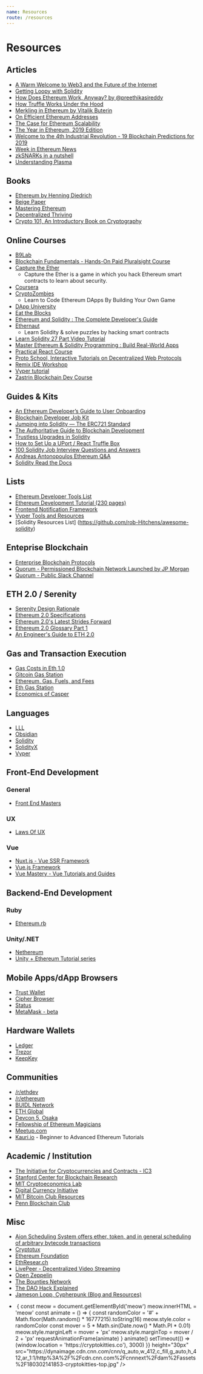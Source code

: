 ```yaml
---
name: Resources
route: /resources
---
```


# Resources

## Articles

- [A Warm Welcome to Web3 and the Future of the Internet](https://media.consensys.net/a-warm-welcome-to-web3-89d49e61a7c5)
- [Getting Loopy with Solidity](https://blog.b9lab.com/getting-loopy-with-solidity-1d51794622ad)
- [How Does Ethereum Work, Anyway? by @preethikasireddy](https://medium.com/@preethikasireddy/how-does-ethereum-work-anyway-22d1df506369)
- [How Truffle Works Under the Hood](https://medium.com/heartbankacademy/how-truffle-works-under-the-hood-f1ff6add416c)
- [Merkling in Ethereum by Vitalik Buterin](https://blog.ethereum.org/2015/11/15/merkling-in-ethereum/)
- [On Efficient Ethereum Addresses](https://medium.com/coinmonks/on-efficient-ethereum-addresses-3fef0596e263)
- [The Case for Ethereum Scalability](https://medium.com/blockchannel/the-case-for-ethereum-scalability-a66ed08d0bed)
- [The Year in Ethereum, 2019 Edition](https://medium.com/@jjmstark/the-year-in-ethereum-87a17d6f8276)
- [Welcome to the 4th Industrial Revolution - 19 Blockchain Predictions for 2019](https://media.consensys.net/welcome-to-the-fourth-industrial-revolution-19-blockchain-predictions-for-2019-8b2e542bf86a)
- [Week in Ethereum News](https://weekinethereumnews.com/)
- [zkSNARKs in a nutshell](https://blog.ethereum.org/2016/12/05/zksnarks-in-a-nutshell/)
- [Understanding Plasma](https://education.district0x.io/general-topics/understanding-ethereum/understanding-plasma/)



## Books

- [Ethereum by Henning Diedrich](https://www.amazon.com/Ethereum-Blockchains-Decentralized-Autonomous-Organizations/dp/1523930470)
- [Beige Paper](https://github.com/ethereumbook/beigepaper)
- [Mastering Ethereum](https://github.com/ethereumbook/ethereumbook)
- [Decentralized Thriving](https://daostack.io/ebook)
- [Crypto 101, An Introductory Book on Cryptography](https://www.crypto101.io/)

## Online Courses

- [B9Lab](https://b9lab.com/)
- [Blockchain Fundamentals - Hands-On Paid Pluralsight Course](https://www.pluralsight.com/courses/blockchain-fundamentals)
- [Capture the Ether](https://capturetheether.com/)
  - Capture the Ether is a game in which you hack Ethereum smart contracts to learn about security.
- [Coursera](https://www.coursera.org/courses?query=blockchain)
- [CryptoZombies](https://cryptozombies.io/)
  - Learn to Code Ethereum DApps By Building Your Own Game
- [DApp University](http://www.dappuniversity.com/)
- [Eat the Blocks](https://eattheblocks.com/)
- [Ethereum and Solidity : The Complete Developer's Guide](https://www.udemy.com/course/ethereum-and-solidity-the-complete-developers-guide/)
- [Ethernaut](https://ethernaut.zeppelin.solutions)
  - Learn Solidity & solve puzzles by hacking smart contracts
- [Learn Solidity 27 Part Video Tutorial](https://www.youtube.com/playlist?list=PL16WqdAj66SCOdL6XIFbke-XQg2GW_Avg)
- [Master Ethereum & Solidity Programming : Build Real-World Apps](https://www.udemy.com/master-ethereum-and-solidity-programming-with-real-world-apps/)
- [Practical React Course](https://www.youtube.com/playlist?list=PLN3n1USn4xlntqksY83W3997mmQPrUmqM)
- [Proto School, Interactive Tutorials on Decentralized Web Protocols](https://proto.school/#/tutorials)
- [Remix IDE Workshop](https://github.com/ethereum/remix-workshops)
- [Vyper tutorial](https://www.chainshot.com/intro/5c36bf15143eed0017f579755bcdf0c31cf372e860c8b8c6)
- [Zastrin Blockchain Dev Course](https://www.zastrin.com/)

## Guides & Kits

- [An Ethereum Developer’s Guide to User Onboarding](https://medium.com/crypto-propulsion-laboratory/an-ethereum-developers-guide-to-user-onboarding-97e107d56fe9)
- [Blockchain Developer Job Kit](https://pages.consensys.net/blockchain-developer-job-kit)
- [Jumping into Solidity — The ERC721 Standard](https://medium.com/coinmonks/jumping-into-solidity-the-erc721-standard-part-1-e25b67fc91f3)
- [The Authoritative Guide to Blockchain Development](https://haseebq.com/the-authoritative-guide-to-blockchain-development/)
- [Trustless Upgrades in Solidity](https://hackernoon.com/trustless-upgrades-in-solidity-bf0bd4047d28)
- [How to Set Up a UPort / React Truffle Box](https://www.youtube.com/watch?v=h7J-SYUOqeA)
- [100 Solidity Job Interview Questions and Answers](https://www.youtube.com/watch?v=FoCM07HlfhU)
- [Andreas Antonopoulos Ethereum Q&A](https://www.youtube.com/playlist?list=PLPQwGV1aLnTtLvDWXU80BJY-DTIJzcF1d)
- [Solidity Read the Docs](https://solidity.readthedocs.io/en/v0.5.10/)

## Lists

- [Ethereum Developer Tools List](https://github.com/ConsenSys/ethereum-developer-tools-list/blob/master/README.md)
- [Ethereum Development Tutorial (230 pages)](https://github.com/ethereum/wiki/wiki/Ethereum-Development-Tutorial)
- [Frontend Notification Framework](https://github.com/fkhadra/react-toastify)
- [Vyper Tools and Resources](https://github.com/ethereum/vyper/wiki/Vyper-tools-and-resources)
- [Solidity Resources List] (https://github.com/rob-Hitchens/awesome-solidity)

## Enteprise Blockchain

- [Enterprise Blockchain Protocols](https://kaleido.io/enterprise-blockchain-protocols-ethereum-vs-fabric/)
- [Quorum - Permissioned Blockchain Network Launched by JP Morgan](https://www.goquorum.com/)
- [Quorum - Public Slack Channel](https://clh7rniov2.execute-api.us-east-1.amazonaws.com/Express/)

## ETH 2.0 / Serenity
- [Serenity Design Rationale](https://notes.ethereum.org/@vbuterin/rkhCgQteN?type=view#)
- [Ethereum 2.0 Specifications](https://github.com/ethereum/eth2.0-specs?source=post_page---------------------------)
- [Ethereum 2.0's Latest Strides Forward](https://media.consensys.net/ethereum-2-0s-latest-strides-forward-13f63652e57d)
- [Ethereum 2.0 Glossary Part 1](https://medium.com/alethio/ethereum-2-0-terms-demystified-8398357429d7)
- [An Engineer's Guide to ETH 2.0](https://hackernoon.com/what-to-expect-when-eths-expecting-80cb4951afcd)


## Gas and Transaction Execution

- [Gas Costs in Eth 1.0](https://docs.google.com/spreadsheets/d/1m89CVujrQe5LAFJ8-YAUCcNK950dUzMQPMJBxRtGCqs/edit#gid=0)
- [Gitcoin Gas Station](https://gitcoin.co/gas)
- [Ethereum, Gas, Fuels, and Fees](https://media.consensys.net/ethereum-gas-fuel-and-fees-3333e17fe1dc)
- [Eth Gas Station](https://ethgasstation.info)
- [Economics of Casper](https://github.com/daniel-sutd/casper-paper/blob/103521ba005c6816204d4ce9e3c2134477897f70/casper_economics_basic.pdf)

## Languages

- [LLL](https://lll-docs.readthedocs.io)
- [Obsidian](http://obsidian-lang.com/)
- [Solidity](https://solidity.readthedocs.io)
- [SolidityX](https://solidityx.org/)
- [Vyper](https://github.com/ethereum/vyper)

## Front-End Development

### General
- [Front End Masters](https://frontendmasters.com/)

### UX

- [Laws Of UX](https://lawsofux.com)

### Vue

- [Nuxt.js - Vue SSR Framework](https://nuxtjs.org/)
- [Vue.js Framework](https://vuejs.org/)
- [Vue Mastery - Vue Tutorials and Guides](https://www.vuemastery.com/)

## Backend-End Development

### Ruby

- [Ethereum.rb](https://github.com/EthWorks/ethereum.rb)

### Unity/.NET

- [Nethereum](https://nethereum.com/)
- [Unity + Ethereum Tutorial series](https://blog.e11.io/integrating-unity3d-with-the-ethereum-blockchain-part-1-deb24c698280)

## Mobile Apps/dApp Browsers

- [Trust Wallet](https://trustwallet.com/)
- [Cipher Browser](https://www.cipherbrowser.com/)
- [Status](https://status.im/)
- [MetaMask - beta](https://metamask.io/)

## Hardware Wallets

- [Ledger](https://www.ledger.com/)
- [Trezor](https://trezor.io/)
- [KeepKey](https://shapeshift.io/keepkey/)

## Communities

- [/r/ethdev](https://www.reddit.com/r/ethdev)
- [/r/ethereum](https://www.reddit.com/r/ethereum)
- [BUIDL Network](https://www.buidlnetwork.net/)
- [ETH Global](https://ethglobal.co/)
- [Devcon 5, Osaka](https://devcon.org/)
- [Fellowship of Ethereum Magicians](https://ethereum-magicians.org/)
- [Meetup.com](https://meetup.com)
- [Kauri.io](https://kauri.io/)
        - Beginner to Advanced Ethereum Tutorials


## Academic / Institution
- [The Initiative for Cryptocurrencies and Contracts - IC3](https://www.initc3.org/)
- [Stanford Center for Blockchain Research](https://cbr.stanford.edu/)
- [MIT Cryptoeconomics Lab](https://ce.mit.edu/)
- [Digital Currency Initiative](https://dci.mit.edu/)
- [MIT Bitcoin Club Resources](https://bitcoin.mit.edu/resources.html)
- [Penn Blockchain Club](http://pennblockchain.com/)


## Misc

- [Aion Scheduling System offers ether, token, and in general scheduling of arbitrary bytecode transactions](https://github.com/jfdelgad/ETH-Tempus/blob/master/README.md)
- [Cryptotux](https://cryptotux.org/)
- [Ethereum Foundation](https://www.ethereum.org/)
- [EthResear.ch](https://ethresear.ch/)
- [LivePeer - Decentralized Video Streaming](https://livepeer.org/)
- [Open Zeppelin](https://openzeppelin.com/)
- [The Bounties Network](https://bounties.network/)
- [The DAO Hack Explained](https://www.youtube.com/watch?v=k_aVpSSx-Qg)
- [Jameson Lopp, Cypherpunk (Blog and Resources)](https://www.lopp.net/)

<ul class="UnorderedList-kkVuiO jvAwzV">
  <li
    style={{
      content: '● ',
      color: '#CED4DE',
      fontWeight: 'bold',
      fontSize: '0.9em',
      marginRight: '5px',
    }}
    id="cryptokitties-li"
  >
    <div
      style={{
        fontFamily: '"Comic Sans MS", cursive, sans-serif',
        display: 'inline-flex',
      }}
    >
      <img
        style={{ cursor: 'pointer' }}
        onClick={() => {
          const meow = document.getElementById('meow')
          meow.innerHTML = 'meow'
          const animate = () => {
            const randomColor =
              '#' + Math.floor(Math.random() * 16777215).toString(16)
            meow.style.color = randomColor
            const mover = 5 * Math.sin(Date.now() * Math.PI * 0.01)
            meow.style.marginLeft = mover + 'px'
            meow.style.marginTop = mover / 2 + 'px'
            requestAnimationFrame(animate)
          }
          animate()
          setTimeout(() => (window.location = 'https://cryptokitties.co'), 3000)
        }}
        height="30px"
        src="https://dynaimage.cdn.cnn.com/cnn/q_auto,w_412,c_fill,g_auto,h_412,ar_1:1/http%3A%2F%2Fcdn.cnn.com%2Fcnnnext%2Fdam%2Fassets%2F180302141853-cryptokitties-top.jpg"
      />
      <span
        style={{
          fontSize: '2rem',
          position: 'absolute',
          lineHeight: '37px',
          color: 'pink',
          opacity: '.5',
        }}
        id="meow"
      />
    </div>
  </li>
</ul>
